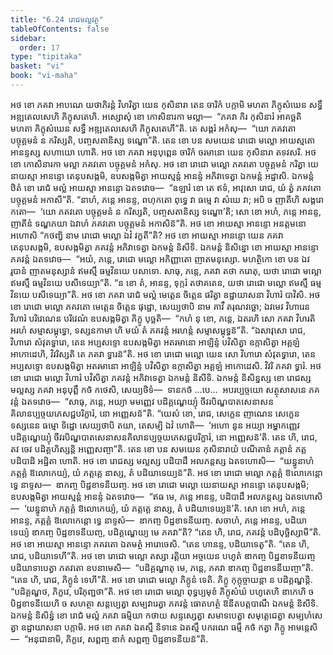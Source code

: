 ```yaml
---
title: "6.24 រោជមល្លវត្ថុ"
tableOfContents: false
sidebar:
  order: 17
type: "tipitaka"
basket: "vi"
book: "vi-maha"
---
```



<DynamicBreadcrumb />

<Division number="301" book="vi-maha">

<Paragraph number="1360" book="vi-maha">
អថ ខោ ភគវា អាបណេ យថាភិរន្តំ វិហរិត្វា យេន កុសិនារា តេន ចារិកំ បក្កាមិ មហតា ភិក្ខុសំឃេន សទ្ធឹ អឌ្ឍតេលសេហិ ភិក្ខុសតេហិ. អស្សោសុំ ខោ កោសិនារកា មល្លា—  “ភគវា កិរ កុសិនារំ អាគច្ឆតិ មហតា ភិក្ខុសំឃេន សទ្ធឹ អឌ្ឍតេលសេហិ ភិក្ខុសតេហី”តិ. តេ សង្គរំ អកំសុ—  “យោ ភគវតោ បច្ចុគ្គមនំ ន ករិស្សតិ, បញ្ចសតានិស្ស ទណ្ឌោ”តិ. តេន ខោ បន សមយេន រោជោ មល្លោ អាយស្មតោ អានន្ទស្ស សហាយោ ហោតិ. អថ ខោ ភគវា អនុបុព្ពេន ចារិកំ ចរមានោ យេន កុសិនារា តទវសរិ. អថ ខោ កោសិនារកា មល្លា ភគវតោ បច្ចុគ្គមនំ អកំសុ. អថ ខោ រោជោ មល្លោ ភគវតោ បច្ចុគ្គមនំ ករិត្វា យេនាយស្មា អានន្ទោ តេនុបសង្កមិ, ឧបសង្កមិត្វា អាយស្មន្តំ អានន្ទំ អភិវាទេត្វា ឯកមន្តំ អដ្ឋាសិ. ឯកមន្តំ ឋិតំ ខោ រោជំ មល្លំ អាយស្មា អានន្ទោ ឯតទវោច—  “ឧឡារំ ខោ តេ ឥទំ, អាវុសោ រោជ, យំ ត្វំ ភគវតោ បច្ចុគ្គមនំ អកាសី”តិ. “នាហំ, ភន្តេ អានន្ទ, ពហុកតោ ពុទ្ធេ វា ធម្មេ វា សំឃេ វា; អបិ ច ញាតីហិ សង្គរោ កតោ—  ‘យោ ភគវតោ បច្ចុគ្គមនំ ន ករិស្សតិ, បញ្ចសតានិស្ស ទណ្ឌោ’តិ; សោ ខោ អហំ, ភន្តេ អានន្ទ, ញាតីនំ ទណ្ឌភយា ឯវាហំ ភគវតោ បច្ចុគ្គមនំ អកាសិន៑”តិ. អថ ខោ អាយស្មា អានន្ទោ អនត្តមនោ អហោសិ “កថញ្ហិ នាម រោជោ មល្លោ ឯវំ វក្ខតី”តិ? អថ ខោ អាយស្មា អានន្ទោ យេន ភគវា តេនុបសង្កមិ, ឧបសង្កមិត្វា ភគវន្តំ អភិវាទេត្វា ឯកមន្តំ និសីទិ. ឯកមន្តំ និសិន្នោ ខោ អាយស្មា អានន្ទោ ភគវន្តំ ឯតទវោច—  “អយំ, ភន្តេ, រោជោ មល្លោ អភិញ្ញាតោ ញាតមនុស្សោ. មហត្ថិកោ ខោ បន ឯវរូបានំ ញាតមនុស្សានំ ឥមស្មឹ ធម្មវិនយេ បសាទោ. សាធុ, ភន្តេ, ភគវា តថា ករោតុ, យថា រោជោ មល្លោ ឥមស្មឹ ធម្មវិនយេ បសីទេយ្យា”តិ. “ន ខោ តំ, អានន្ទ, ទុក្ករំ តថាគតេន, យថា រោជោ មល្លោ ឥមស្មឹ ធម្មវិនយេ បសីទេយ្យា”តិ.
</Paragraph>

<Paragraph number="1361" book="vi-maha">
អថ ខោ ភគវា រោជំ មល្លំ មេត្តេន ចិត្តេន ផរិត្វា ឧដ្ឋាយាសនា វិហារំ បាវិសិ. អថ ខោ រោជោ មល្លោ ភគវតោ មេត្តេន ចិត្តេន ផុដ្ឋោ, សេយ្យថាបិ នាម គាវឹ តរុណវច្ឆោ; ឯវមេវ វិហារេន វិហារំ បរិវេណេន បរិវេណំ ឧបសង្កមិត្វា ភិក្ខូ បុច្ឆតិ—  “កហំ នុ ខោ, ភន្តេ, ឯតរហិ សោ ភគវា វិហរតិ អរហំ សម្មាសម្ពុទ្ធោ, ទស្សនកាមា ហិ មយំ តំ ភគវន្តំ អរហន្តំ សម្មាសម្ពុទ្ធន៑”តិ. “ឯសាវុសោ រោជ, វិហារោ សំវុតទ្វារោ, តេន អប្បសទ្ទោ ឧបសង្កមិត្វា អតរមានោ អាឡិន្ទំ បវិសិត្វា ឧក្កាសិត្វា អគ្គឡំ អាកោដេហិ, វិវរិស្សតិ តេ ភគវា ទ្វារន៑”តិ. អថ ខោ រោជោ មល្លោ យេន សោ វិហារោ សំវុតទ្វារោ, តេន អប្បសទ្ទោ ឧបសង្កមិត្វា អតរមានោ អាឡិន្ទំ បវិសិត្វា ឧក្កាសិត្វា អគ្គឡំ អាកោដេសិ. វិវរិ ភគវា ទ្វារំ. អថ ខោ រោជោ មល្លោ វិហារំ បវិសិត្វា ភគវន្តំ អភិវាទេត្វា ឯកមន្តំ និសីទិ. ឯកមន្តំ និសិន្នស្ស ខោ រោជស្ស មល្លស្ស ភគវា អនុបុព្ពឹ កថំ កថេសិ, សេយ្យថិទំ—  ទានកថំ …បេ…  អបរប្បច្ចយោ សត្ថុសាសនេ ភគវន្តំ ឯតទវោច—  “សាធុ, ភន្តេ, អយ្យា មមញ្ញេវ បដិគ្គណ្ហេយ្យុំ ចីវរបិណ្ឌបាតសេនាសនគិលានប្បច្ចយភេសជ្ជបរិក្ខារំ, នោ អញ្ញេសន៑”តិ. “យេសំ ខោ, រោជ, សេក្ខេន ញាណេន សេក្ខេន ទស្សនេន ធម្មោ ទិដ្ឋោ សេយ្យថាបិ តយា, តេសម្បិ ឯវំ ហោតិ—  ‘អហោ នូន អយ្យា អម្ហាកញ្ញេវ បដិគ្គណ្ហេយ្យុំ ចីវរបិណ្ឌបាតសេនាសនគិលានប្បច្ចយភេសជ្ជបរិក្ខារំ, នោ អញ្ញេសន៑’តិ. តេន ហិ, រោជ, តវ ចេវ បដិគ្គហិស្សន្តិ អញ្ញេសញ្ចា”តិ.
</Paragraph>

</Division>
<Division number="302" book="vi-maha">

<Paragraph number="1362" book="vi-maha">
តេន ខោ បន សមយេន កុសិនារាយំ បណីតានំ ភត្តានំ ភត្តបដិបាដិ អដ្ឋិតា ហោតិ. អថ ខោ រោជស្ស មល្លស្ស បដិបាដឹ អលភន្តស្ស ឯតទហោសិ—  “យន្នូនាហំ ភត្តគ្គំ ឱលោកេយ្យំ, យំ ភត្តគ្គេ នាស្ស, តំ បដិយាទេយ្យន៑”តិ. អថ ខោ រោជោ មល្លោ ភត្តគ្គំ ឱលោកេន្តោ ទ្វេ នាទ្ទស—  ឌាកញ្ច បិដ្ឋខាទនីយញ្ច. អថ ខោ រោជោ មល្លោ យេនាយស្មា អានន្ទោ តេនុបសង្កមិ; ឧបសង្កមិត្វា អាយស្មន្តំ អានន្ទំ ឯតទវោច—  “ឥធ មេ, ភន្តេ អានន្ទ, បដិបាដឹ អលភន្តស្ស ឯតទហោសិ—  ‘យន្នូនាហំ ភត្តគ្គំ ឱលោកេយ្យំ, យំ ភត្តគ្គេ នាស្ស, តំ បដិយាទេយ្យន៑’តិ. សោ ខោ អហំ, ភន្តេ អានន្ទ, ភត្តគ្គំ ឱលោកេន្តោ ទ្វេ នាទ្ទសំ—  ឌាកញ្ច បិដ្ឋខាទនីយញ្ច. សចាហំ, ភន្តេ អានន្ទ, បដិយាទេយ្យំ ឌាកញ្ច បិដ្ឋខាទនីយញ្ច, បដិគ្គណ្ហេយ្យ មេ ភគវា”តិ? “តេន ហិ, រោជ, ភគវន្តំ បដិបុច្ឆិស្សាមី”តិ. អថ ខោ អាយស្មា អានន្ទោ ភគវតោ ឯតមត្ថំ អារោចេសិ. “តេន ហានន្ទ, បដិយាទេតូ”តិ. “តេន ហិ, រោជ, បដិយាទេហី”តិ. អថ ខោ រោជោ មល្លោ តស្សា រត្តិយា អច្ចយេន បហូតំ ឌាកញ្ច បិដ្ឋខាទនីយញ្ច បដិយាទាបេត្វា ភគវតោ ឧបនាមេសិ—  “បដិគ្គណ្ហាតុ មេ, ភន្តេ, ភគវា ឌាកញ្ច បិដ្ឋខាទនីយញ្ចា”តិ. “តេន ហិ, រោជ, ភិក្ខូនំ ទេហី”តិ. អថ ខោ រោជោ មល្លោ ភិក្ខូនំ ទេតិ. ភិក្ខូ កុក្កុច្ចាយន្តា ន បដិគ្គណ្ហន្តិ. “បដិគ្គណ្ហថ, ភិក្ខវេ, បរិភុញ្ជថា”តិ. អថ ខោ រោជោ មល្លោ ពុទ្ធប្បមុខំ ភិក្ខុសំឃំ បហូតេហិ ឌាកេហិ ច បិដ្ឋខាទនីយេហិ ច សហត្ថា សន្តប្បេត្វា សម្បវារេត្វា ភគវន្តំ ធោតហត្ថំ ឱនីតបត្តបាណឹ ឯកមន្តំ និសីទិ. ឯកមន្តំ និសិន្នំ ខោ រោជំ មល្លំ ភគវា ធម្មិយា កថាយ សន្ទស្សេត្វា សមាទបេត្វា សមុត្តេជេត្វា សម្បហំសេត្វា ឧដ្ឋាយាសនា បក្កាមិ. អថ ខោ ភគវា ឯតស្មឹ និទានេ ឯតស្មឹ បករណេ ធម្មឹ កថំ កត្វា ភិក្ខូ អាមន្តេសិ—  “អនុជានាមិ, ភិក្ខវេ, សព្ពញ្ច ឌាកំ សព្ពញ្ច បិដ្ឋខាទនីយន៑”តិ.
</Paragraph>
</Division>